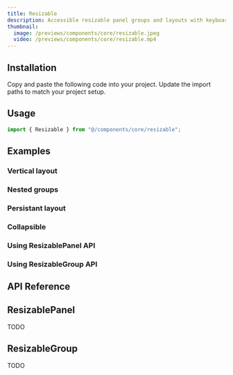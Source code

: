 ```yaml
---
title: Resizable
description: Accessible resizable panel groups and layouts with keyboard support.
thumbnail:
  image: /previews/components/core/resizable.jpeg
  video: /previews/components/core/resizable.mp4
---
```


<ComponentPreview name="demos/components/core/resizable/default" />

## Installation

<Steps>
  <Step>Copy and paste the following code into your project.</Step>
  <ComponentSource name="components/core/default/resizable" />
  <Step>Update the import paths to match your project setup.</Step>
</Steps>

## Usage

```jsx
import { Resizable } from "@/components/core/resizable";
```

## Examples

### Vertical layout

<ComponentPreview name="demos/components/core/resizable/vertical" />

### Nested groups

<ComponentPreview name="demos/components/core/resizable/nested" />

### Persistant layout

<ComponentPreview name="demos/components/core/resizable/persistant" />

### Collapsible

<ComponentPreview name="demos/components/core/resizable/collapsible" className="px-8" />

### Using ResizablePanel API

<ComponentPreview name="demos/components/core/resizable/panel-api" />

### Using ResizableGroup API

<ComponentPreview name="demos/components/core/resizable/panel-group-api" />

## API Reference

## ResizablePanel

TODO

## ResizableGroup

TODO
